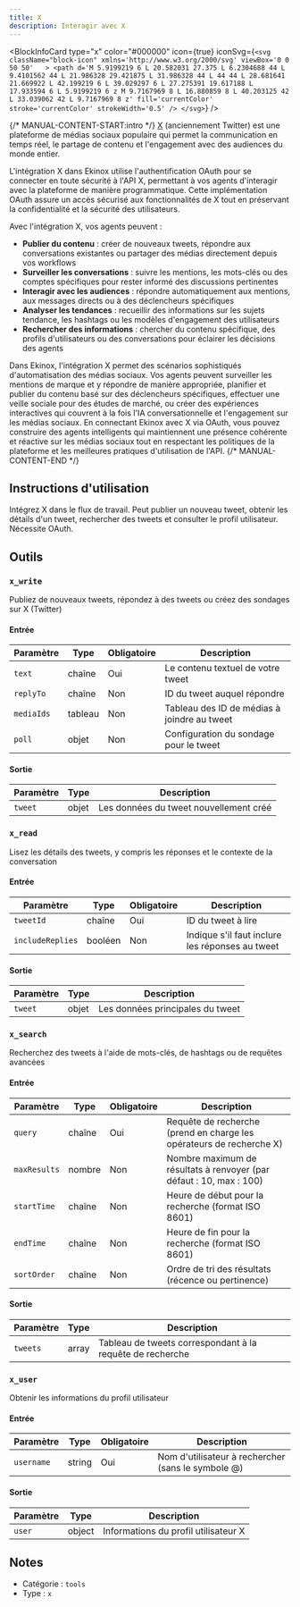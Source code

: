 ```yaml
---
title: X
description: Interagir avec X
---
```



<BlockInfoCard 
  type="x"
  color="#000000"
  icon={true}
  iconSvg={`<svg className="block-icon" xmlns='http://www.w3.org/2000/svg' viewBox='0 0 50 50'   >
      <path
        d='M 5.9199219 6 L 20.582031 27.375 L 6.2304688 44 L 9.4101562 44 L 21.986328 29.421875 L 31.986328 44 L 44 44 L 28.681641 21.669922 L 42.199219 6 L 39.029297 6 L 27.275391 19.617188 L 17.933594 6 L 5.9199219 6 z M 9.7167969 8 L 16.880859 8 L 40.203125 42 L 33.039062 42 L 9.7167969 8 z'
        fill='currentColor'
        stroke='currentColor'
        strokeWidth='0.5'
      />
    </svg>`}
/>

{/* MANUAL-CONTENT-START:intro */}
[X](https://x.com/) (anciennement Twitter) est une plateforme de médias sociaux populaire qui permet la communication en temps réel, le partage de contenu et l'engagement avec des audiences du monde entier.

L'intégration X dans Ekinox utilise l'authentification OAuth pour se connecter en toute sécurité à l'API X, permettant à vos agents d'interagir avec la plateforme de manière programmatique. Cette implémentation OAuth assure un accès sécurisé aux fonctionnalités de X tout en préservant la confidentialité et la sécurité des utilisateurs.

Avec l'intégration X, vos agents peuvent :

- **Publier du contenu** : créer de nouveaux tweets, répondre aux conversations existantes ou partager des médias directement depuis vos workflows
- **Surveiller les conversations** : suivre les mentions, les mots-clés ou des comptes spécifiques pour rester informé des discussions pertinentes
- **Interagir avec les audiences** : répondre automatiquement aux mentions, aux messages directs ou à des déclencheurs spécifiques
- **Analyser les tendances** : recueillir des informations sur les sujets tendance, les hashtags ou les modèles d'engagement des utilisateurs
- **Rechercher des informations** : chercher du contenu spécifique, des profils d'utilisateurs ou des conversations pour éclairer les décisions des agents

Dans Ekinox, l'intégration X permet des scénarios sophistiqués d'automatisation des médias sociaux. Vos agents peuvent surveiller les mentions de marque et y répondre de manière appropriée, planifier et publier du contenu basé sur des déclencheurs spécifiques, effectuer une veille sociale pour des études de marché, ou créer des expériences interactives qui couvrent à la fois l'IA conversationnelle et l'engagement sur les médias sociaux. En connectant Ekinox avec X via OAuth, vous pouvez construire des agents intelligents qui maintiennent une présence cohérente et réactive sur les médias sociaux tout en respectant les politiques de la plateforme et les meilleures pratiques d'utilisation de l'API.
{/* MANUAL-CONTENT-END */}

## Instructions d'utilisation

Intégrez X dans le flux de travail. Peut publier un nouveau tweet, obtenir les détails d'un tweet, rechercher des tweets et consulter le profil utilisateur. Nécessite OAuth.

## Outils

### `x_write`

Publiez de nouveaux tweets, répondez à des tweets ou créez des sondages sur X (Twitter)

#### Entrée

| Paramètre | Type | Obligatoire | Description |
| --------- | ---- | ----------- | ----------- |
| `text` | chaîne | Oui | Le contenu textuel de votre tweet |
| `replyTo` | chaîne | Non | ID du tweet auquel répondre |
| `mediaIds` | tableau | Non | Tableau des ID de médias à joindre au tweet |
| `poll` | objet | Non | Configuration du sondage pour le tweet |

#### Sortie

| Paramètre | Type | Description |
| --------- | ---- | ----------- |
| `tweet` | objet | Les données du tweet nouvellement créé |

### `x_read`

Lisez les détails des tweets, y compris les réponses et le contexte de la conversation

#### Entrée

| Paramètre | Type | Obligatoire | Description |
| --------- | ---- | ----------- | ----------- |
| `tweetId` | chaîne | Oui | ID du tweet à lire |
| `includeReplies` | booléen | Non | Indique s'il faut inclure les réponses au tweet |

#### Sortie

| Paramètre | Type | Description |
| --------- | ---- | ----------- |
| `tweet` | objet | Les données principales du tweet |

### `x_search`

Recherchez des tweets à l'aide de mots-clés, de hashtags ou de requêtes avancées

#### Entrée

| Paramètre | Type | Obligatoire | Description |
| --------- | ---- | ----------- | ----------- |
| `query` | chaîne | Oui | Requête de recherche \(prend en charge les opérateurs de recherche X\) |
| `maxResults` | nombre | Non | Nombre maximum de résultats à renvoyer \(par défaut : 10, max : 100\) |
| `startTime` | chaîne | Non | Heure de début pour la recherche \(format ISO 8601\) |
| `endTime` | chaîne | Non | Heure de fin pour la recherche \(format ISO 8601\) |
| `sortOrder` | chaîne | Non | Ordre de tri des résultats \(récence ou pertinence\) |

#### Sortie

| Paramètre | Type | Description |
| --------- | ---- | ----------- |
| `tweets` | array | Tableau de tweets correspondant à la requête de recherche |

### `x_user`

Obtenir les informations du profil utilisateur

#### Entrée

| Paramètre | Type | Obligatoire | Description |
| --------- | ---- | ----------- | ----------- |
| `username` | string | Oui | Nom d'utilisateur à rechercher (sans le symbole @) |

#### Sortie

| Paramètre | Type | Description |
| --------- | ---- | ----------- |
| `user` | object | Informations du profil utilisateur X |

## Notes

- Catégorie : `tools`
- Type : `x`
